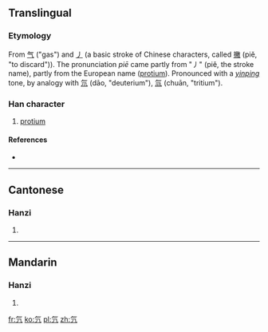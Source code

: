 ==Translingual==

===Etymology===
From [[气]] ("gas") and [[丿]] (a basic stroke of Chinese characters, called [[撇]] (piě, "to discard")). The pronunciation ''piē'' came partly from "丿" (piě, the stroke name), partly from the European name ([[protium]]). Pronounced with a ''[[阴平|yinping]]'' tone, by analogy with [[氘]] (dāo, "deuterium"), [[氚]] (chuān, "tritium").

===Han character===
{{Han char|rn=84|rad=气|as=01|sn=5|four=8021<sub>7</sub>|canj=人弓中 (ONL)}}
#[[protium]]

====References====
* {{Han ref|kx=0599.031|hdz=32010.020|uh=6C15|ud=27669|bh=C97E|bd=51582}}

----

==Cantonese==

===Hanzi===
{{yue-hanzi|jyut=|y=[[pit3]]}}

# {{defn|lang=yue|sort=气01}}

----

==Mandarin==

===Hanzi===
{{cmn-hanzi|pin=[[piē]] ([[pie1]])|wg=[[p'ieh1|p'ieh<sup>1</sup>]]}}

# {{defn|lang=cmn|sort=气01}}

[[fr:氕]]
[[ko:氕]]
[[pl:氕]]
[[zh:氕]]